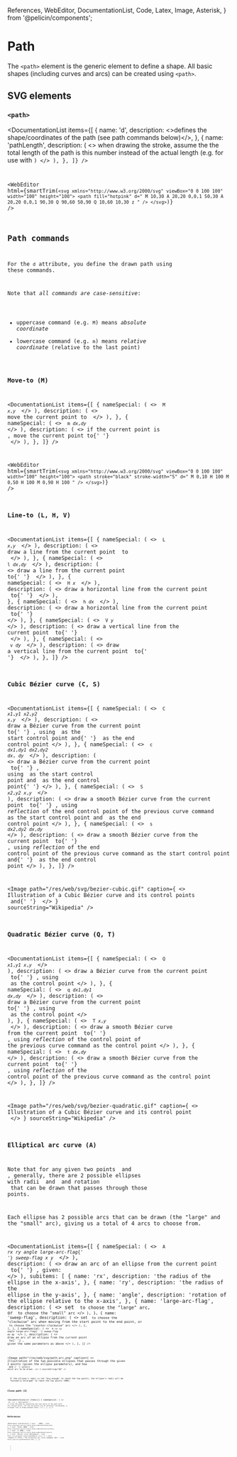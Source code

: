   References,
  WebEditor,
  DocumentationList,
  Code,
  Latex,
  Image,
  Asterisk,
} from '@pelicin/components';

<LoadKatex />

# Path

The `<path>` element is the generic element to define a shape. All basic shapes (including curves and arcs) can be created using `<path>`.

## SVG elements

### `<path>`

<DocumentationList
  items={[
    {
      name: 'd',
      description: <>defines the shape/coordinates of the path (see path commands below)</>,
    },
    {
      name: 'pathLength',
      description: (
        <>
          when drawing the stroke, assume the the total length of the path is this number instead of
          the actual length (e.g. for use with <Code str="stroke-dasharray" />)
        </>
      ),
    },
  ]}
/>

<WebEditor
  html={smartTrim(`
    <svg xmlns="http://www.w3.org/2000/svg" viewBox="0 0 100 100" width="100" height="100">
      <path fill="hotpink" d="
        M 10,30
        A 20,20 0,0,1 50,30
        A 20,20 0,0,1 90,30
        Q 90,60 50,90
        Q 10,60 10,30
        z
      " />
    </svg>
  `)}
/>

## Path commands

For the `d` attribute, you define the drawn path using these commands.

Note that _all commands are case-sensitive_:

- uppercase command (e.g. `M`) means _absolute coordinate_
- lowercase command (e.g. `m`) means _relative coordinate_ (relative to the last point)

### Move-to (M)

<DocumentationList
  items={[
    {
      nameSpecial: (
        <>
          <code>
            M <var>x</var>,<var>y</var>
          </code>
        </>
      ),
      description: (
        <>
          move the current point to <Latex exp="(x, y)" />
        </>
      ),
    },
    {
      nameSpecial: (
        <>
          <code>
            m <var>dx</var>,<var>dy</var>
          </code>
        </>
      ),
      description: (
        <>
          if the current point is <Latex exp="(x_0, y_0)" />, move the current point to{' '}
          <Latex exp="(x_0 + dx, y_0 + dy)" />
        </>
      ),
    },
  ]}
/>

<WebEditor
  html={smartTrim(`
    <svg xmlns="http://www.w3.org/2000/svg" viewBox="0 0 100 100" width="100" height="100">
      <path stroke="black" stroke-width="5" d="
        M 0,10 H 100
        M 0,50 H 100
        M 0,90 H 100
      " />
    </svg>
  `)}
/>

### Line-to (L, H, V)

<DocumentationList
  items={[
    {
      nameSpecial: (
        <>
          <code>
            L <var>x</var>,<var>y</var>
          </code>
        </>
      ),
      description: (
        <>
          draw a line from the current point <Latex exp="(x_0, y_0)" /> to <Latex exp="(x, y)" />
        </>
      ),
    },
    {
      nameSpecial: (
        <>
          <code>
            l <var>dx</var>,<var>dy</var>
          </code>
        </>
      ),
      description: (
        <>
          draw a line from the current point <Latex exp="(x_0, y_0)" /> to{' '}
          <Latex exp="(x_0 + dx, y_0 + dy)" />
        </>
      ),
    },
    {
      nameSpecial: (
        <>
          <code>
            H <var>x</var>
          </code>
        </>
      ),
      description: (
        <>
          draw a horizontal line from the current point <Latex exp="(x_0, y_0)" /> to{' '}
          <Latex exp="(x, y_0)" />
        </>
      ),
    },
    {
      nameSpecial: (
        <>
          <code>
            h <var>dx</var>
          </code>
        </>
      ),
      description: (
        <>
          draw a horizontal line from the current point <Latex exp="(x_0, y_0)" /> to{' '}
          <Latex exp="(x_0 + dx, y_0)" />
        </>
      ),
    },
    {
      nameSpecial: (
        <>
          <code>
            V <var>y</var>
          </code>
        </>
      ),
      description: (
        <>
          draw a vertical line from the current point <Latex exp="(x_0, y_0)" /> to{' '}
          <Latex exp="(x_0, y)" />
        </>
      ),
    },
    {
      nameSpecial: (
        <>
          <code>
            v <var>dy</var>
          </code>
        </>
      ),
      description: (
        <>
          draw a vertical line from the current point <Latex exp="(x_0, y_0)" /> to{' '}
          <Latex exp="(x_0, y_0 + dy)" />
        </>
      ),
    },
  ]}
/>

### Cubic Bézier curve (C, S)

<DocumentationList
  items={[
    {
      nameSpecial: (
        <>
          <code>
            C <var>x1</var>,<var>y1</var> <var>x2</var>,<var>y2</var> <var>x</var>,<var>y</var>
          </code>
        </>
      ),
      description: (
        <>
          draw a Bézier curve from the current point <Latex exp="(x_0, y_0)" /> to{' '}
          <Latex exp="(x, y)" />, using <Latex exp="(x_1, y_1)" /> as the start control point and{' '}
          <Latex exp="(x_2, y_2)" /> as the end control point
        </>
      ),
    },
    {
      nameSpecial: (
        <>
          <code>
            c <var>dx1</var>,<var>dy1</var> <var>dx2</var>,<var>dy2</var> <var>dx</var>,
            <var>dy</var>
          </code>
        </>
      ),
      description: (
        <>
          draw a Bézier curve from the current point <Latex exp="(x_0, y_0)" /> to{' '}
          <Latex exp="(x_0 + dx, y_0 + dy)" />, using <Latex exp="(x_0 + dx_1, y_0 + dy_1)" /> as
          the start control point and <Latex exp="(x_0 + dx_2, y_0 + dy_2)" /> as the end control
          point{' '}
        </>
      ),
    },
    {
      nameSpecial: (
        <>
          <code>
            S <var>x2</var>,<var>y2</var> <var>x</var>,<var>y</var>
          </code>
        </>
      ),
      description: (
        <>
          draw a smooth Bézier curve from the current point <Latex exp="(x_0, y_0)" /> to{' '}
          <Latex exp="(x, y)" />, using <i>reflection</i> of the end control point of the previous
          curve command as the start control point and <Latex exp="(x_2, y_2)" /> as the end control
          point
        </>
      ),
    },
    {
      nameSpecial: (
        <>
          <code>
            s <var>dx2</var>,<var>dy2</var> <var>dx</var>,<var>dy</var>
          </code>
        </>
      ),
      description: (
        <>
          draw a smooth Bézier curve from the current point <Latex exp="(x_0, y_0)" /> to{' '}
          <Latex exp="(x_0 + dx, y_0 + dy)" />, using <i>reflection</i> of the end control point of
          the previous curve command as the start control point and{' '}
          <Latex exp="(x_0 + dx_2, y_0 + dy_2)" /> as the end control point
        </>
      ),
    },
  ]}
/>

<Image
  path="/res/web/svg/bezier-cubic.gif"
  caption={
    <>
      Illustration of a Cubic Bézier curve and its control points <Latex exp="P_1" /> and{' '}
      <Latex exp="P_2" />
    </>
  }
  sourceString="Wikipedia"
/>

### Quadratic Bézier curve (Q, T)

<DocumentationList
  items={[
    {
      nameSpecial: (
        <>
          <code>
            Q <var>x1</var>,<var>y1</var> <var>x</var>,<var>y</var>
          </code>
        </>
      ),
      description: (
        <>
          draw a Bézier curve from the current point <Latex exp="(x_0, y_0)" /> to{' '}
          <Latex exp="(x, y)" />, using <Latex exp="(x_1, y_1)" /> as the control point
        </>
      ),
    },
    {
      nameSpecial: (
        <>
          <code>
            q <var>dx1</var>,<var>dy1</var> <var>dx</var>,<var>dy</var>
          </code>
        </>
      ),
      description: (
        <>
          draw a Bézier curve from the current point <Latex exp="(x_0, y_0)" /> to{' '}
          <Latex exp="(x_0 + dx, y_0 + dy)" />, using <Latex exp="(x_0 + dx_1, y_0 + dy_1)" /> as
          the control point
        </>
      ),
    },
    {
      nameSpecial: (
        <>
          <code>
            T <var>x</var>,<var>y</var>
          </code>
        </>
      ),
      description: (
        <>
          draw a smooth Bézier curve from the current point <Latex exp="(x_0, y_0)" /> to{' '}
          <Latex exp="(x, y)" />, using <i>reflection</i> of the control point of the previous curve
          command as the control point
        </>
      ),
    },
    {
      nameSpecial: (
        <>
          <code>
            t <var>dx</var>,<var>dy</var>
          </code>
        </>
      ),
      description: (
        <>
          draw a smooth Bézier curve from the current point <Latex exp="(x_0, y_0)" /> to{' '}
          <Latex exp="(x_0 + dx, y_0 + dy)" />, using <i>reflection</i> of the control point of the
          previous curve command as the control point
        </>
      ),
    },
  ]}
/>

<Image
  path="/res/web/svg/bezier-quadratic.gif"
  caption={
    <>
      Illustration of a Cubic Bézier curve and its control point <Latex exp="P_1" />
    </>
  }
  sourceString="Wikipedia"
/>

### Elliptical arc curve (A)

Note that for any given two points <Latex exp="(x_0, y_0)" /> and <Latex exp="(x_1, y_1)" />, generally, there are 2 possible ellipses with radii <Latex exp="r_x" /> and <Latex exp="r_y" /> and rotation <Latex exp="\theta" /> that can be drawn that passes through those points.<Asterisk str="*" />

Each ellipse has 2 possible arcs that can be drawn (the "large" and the "small" arc), giving us a total of 4 arcs to choose from.

<DocumentationList
  items={[
    {
      nameSpecial: (
        <>
          <code>
            A <var>rx</var> <var>ry</var> <var>angle</var> <var>large-arc-flag</var>{' '}
            <var>sweep-flag</var> <var>x</var> <var>y</var>
          </code>
        </>
      ),
      description: (
        <>
          draw an arc of an ellipse from the current point <Latex exp="(x_0, y_0)" /> to{' '}
          <Latex exp="(x, y)" />, given:
        </>
      ),
      subitems: [
        {
          name: 'rx',
          description: 'the radius of the ellipse in the x-axis',
        },
        {
          name: 'ry',
          description: 'the radius of the ellipse in the y-axis',
        },
        {
          name: 'angle',
          description: 'rotation of the ellipse relative to the x-axis',
        },
        {
          name: 'large-arc-flag',
          description: (
            <>
              set <Code str="1" /> to choose the "large" arc, or <Code str="0" /> to choose the
              "small" arc
            </>
          ),
        },
        {
          name: 'sweep-flag',
          description: (
            <>
              set <Code str="1" /> to choose the "clockwise" arc when moving from the start point to
              the end point, or <Code str="0" /> to choose the "counter-clockwise" arc
            </>
          ),
        },
      ],
    },
    {
      nameSpecial: (
        <>
          <code>
            A <var>rx</var> <var>ry</var> <var>angle</var> <var>large-arc-flag</var>{' '}
            <var>sweep-flag</var> <var>dx</var> <var>dy</var>
          </code>
        </>
      ),
      description: (
        <>
          draw an arc of an ellipse from the current point <Latex exp="(x_0, y_0)" /> to{' '}
          <Latex exp="(x_0 + dx, y_0 + dy)" />, given the same parameters as above
        </>
      ),
    },
  ]}
/>

<Image
  path="/res/web/svg/path-arc.png"
  caption={
    <>
      Illustration of the two possible ellipses that passes through the given 2 points (given the
      ellipse parameters), and how <Code str="large-arc-flag" /> and <Code str="sweep-flag" />{' '}
      selects which arc to be drawn.
    </>
  }
  sourceString="W3"
/>

<Asterisk str="*">
  If the ellipse's radii is not "big enough" to reach the two points, the ellipse's radii will be
  "minimally enlarged" to reach the two points (MDN).
</Asterisk>

### Close path (Z)

<DocumentationList
  items={[
    {
      nameSpecial: (
        <>
          <Code str="Z" /> or <Code str="z" />
        </>
      ),
      description: (
        <>
          Close the path by connecting the last point of the path with its initial point. (If the
          two points are at different coordinates, a straight line is drawn between them.)
        </>
      ),
    },
  ]}
/>

## References

<References
  references={[
    {
      text: '<path> (MDN)',
      link: `https://developer.mozilla.org/en-US/docs/Web/SVG/Element/path`,
    },
    {
      text: 'Paths (MDN)',
      link: `https://developer.mozilla.org/en-US/docs/Web/SVG/Tutorial/Paths`,
    },
    {
      text: 'd (MDN)',
      link: `https://developer.mozilla.org/en-US/docs/Web/SVG/Attribute/d`,
    },
    {
      text: 'Bézier curve (Wikipedia)',
      link: `https://en.wikipedia.org/wiki/B%C3%A9zier_curve`,
    },
    {
      text: 'Chapter 9: Paths » The elliptical arc curve commands (W3)',
      link: `https://www.w3.org/TR/SVG/paths.html`,
    },
  ]}
></References>
